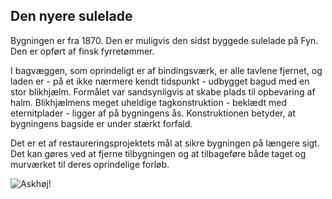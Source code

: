 ## Den nyere sulelade

Bygningen er fra 1870. Den er muligvis den sidst byggede sulelade på Fyn. Den er opført af finsk fyrretømmer.

I bagvæggen, som oprindeligt er af bindingsværk, er alle tavlene fjernet, og laden er - på et ikke nærmere kendt tidspunkt - udbygget bagud med en stor blikhjælm. Formålet var sandsynligvis at skabe plads til opbevaring af halm. Blikhjælmens meget uheldige tagkonstruktion - beklædt med eternitplader - ligger af på bygningens ås. Konstruktionen betyder, at bygningens bagside er under stærkt forfald.

Det er et af restaureringsprojektets mål at sikre bygningen på længere sigt. Det kan gøres ved at fjerne tilbygningen og at tilbageføre både taget og murværket til deres oprindelige forløb.

![Askhøj!](/images/nylade.jpeg)